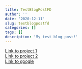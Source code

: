 ```yaml
---
title: TestBlogPostFD
author: ''
date: '2020-12-11'
slug: testblogpostfd
categories: []
tags: []
description: 'My test blog post!'
---
```

[Link to project 1](/project/project1/)   
[Link to project 2](/project/project2/)   
[Link to google](https://www.google.com)

